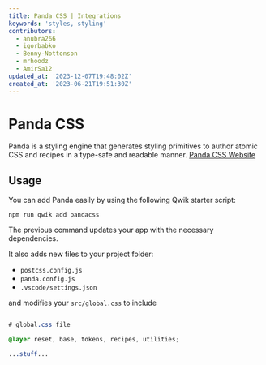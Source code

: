 ```yaml
---
title: Panda CSS | Integrations
keywords: 'styles, styling'
contributors:
  - anubra266
  - igorbabko
  - Benny-Nottonson
  - mrhoodz
  - AmirSa12
updated_at: '2023-12-07T19:48:02Z'
created_at: '2023-06-21T19:51:30Z'
---
```


# Panda CSS

Panda is a styling engine that generates styling primitives to author atomic CSS and recipes in a type-safe and readable manner.
[Panda CSS Website](https://panda-css.com/)

## Usage

You can add Panda easily by using the following Qwik starter script:

```shell
npm run qwik add pandacss
```

The previous command updates your app with the necessary dependencies.

It also adds new files to your project folder:

- `postcss.config.js`
- `panda.config.js`
- `.vscode/settings.json`

and modifies your `src/global.css` to include

```css title="src/global.css"

# global.css file

@layer reset, base, tokens, recipes, utilities;

...stuff...

```
